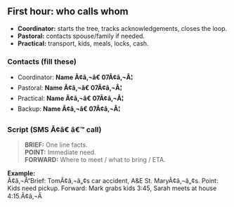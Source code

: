 ﻿---
kind: "Resource"
slug: "brotherhood-emergency-call-tree"
readTime: ""
---

## First hour: who calls whom
- **Coordinator:** starts the tree, tracks acknowledgements, closes the loop.
- **Pastoral:** contacts spouse/family if needed.
- **Practical:** transport, kids, meals, locks, cash.

### Contacts (fill these)
- Coordinator: **Name Ã¢â‚¬â€ 07Ã¢â‚¬Â¦**
- Pastoral: **Name Ã¢â‚¬â€ 07Ã¢â‚¬Â¦**
- Practical: **Name Ã¢â‚¬â€ 07Ã¢â‚¬Â¦**
- Backup: **Name Ã¢â‚¬â€ 07Ã¢â‚¬Â¦**

### Script (SMS Ã¢â€ â€™ call)
> **BRIEF:** One line facts.  
> **POINT:** Immediate need.  
> **FORWARD:** Where to meet / what to bring / ETA.

**Example:**  
Ã¢â‚¬Å“Brief: TomÃ¢â‚¬â„¢s car accident, A&E St. MaryÃ¢â‚¬â„¢s. Point: Kids need pickup. Forward: Mark grabs kids 3:45, Sarah meets at house 4:15.Ã¢â‚¬Â



